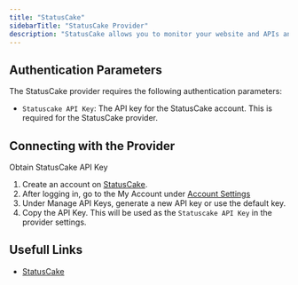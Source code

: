 ```yaml
---
title: "StatusCake"
sidebarTitle: "StatusCake Provider"
description: "StatusCake allows you to monitor your website and APIs and send alert to keep"
---
```


## Authentication Parameters

The StatusCake provider requires the following authentication parameters:

- `Statuscake API Key`: The API key for the StatusCake account. This is required for the StatusCake provider.

## Connecting with the Provider

Obtain StatusCake API Key

1. Create an account on [StatusCake](https://www.statuscake.com/).
2. After logging in, go to the My Account under [Account Settings](https://app.statuscake.com/User.php)
3. Under Manage API Keys, generate a new API key or use the default key.
4. Copy the API Key. This will be used as the `Statuscake API Key` in the provider settings.

## Usefull Links

- [StatusCake](https://www.statuscake.com/)
